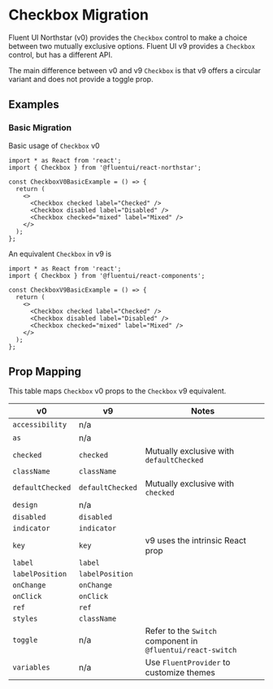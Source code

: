 
<Meta title="Concepts/Migration/from v0/Components/Checkbox Migration" />

# Checkbox Migration

Fluent UI Northstar (v0) provides the `Checkbox` control to make a choice between two mutually exclusive options. Fluent UI v9 provides a `Checkbox` control, but has a different API.

The main difference between v0 and v9 `Checkbox` is that v9 offers a circular variant and does not provide a toggle prop.

## Examples

### Basic Migration

Basic usage of `Checkbox` v0

```tsx
import * as React from 'react';
import { Checkbox } from '@fluentui/react-northstar';

const CheckboxV0BasicExample = () => {
  return (
    <>
      <Checkbox checked label="Checked" />
      <Checkbox disabled label="Disabled" />
      <Checkbox checked="mixed" label="Mixed" />
    </>
  );
};
```

An equivalent `Checkbox` in v9 is

```tsx
import * as React from 'react';
import { Checkbox } from '@fluentui/react-components';

const CheckboxV9BasicExample = () => {
  return (
    <>
      <Checkbox checked label="Checked" />
      <Checkbox disabled label="Disabled" />
      <Checkbox checked="mixed" label="Mixed" />
    </>
  );
};
```

## Prop Mapping

This table maps `Checkbox` v0 props to the `Checkbox` v9 equivalent.

| v0               | v9               | Notes                                                       |
| ---------------- | ---------------- | ----------------------------------------------------------- |
| `accessibility`  | n/a              |                                                             |
| `as`             | n/a              |                                                             |
| `checked`        | `checked`        | Mutually exclusive with `defaultChecked`                    |
| `className`      | `className`      |                                                             |
| `defaultChecked` | `defaultChecked` | Mutually exclusive with `checked`                           |
| `design`         | n/a              |                                                             |
| `disabled`       | `disabled`       |                                                             |
| `indicator`      | `indicator`      |                                                             |
| `key`            | `key`            | v9 uses the intrinsic React prop                            |
| `label`          | `label`          |                                                             |
| `labelPosition`  | `labelPosition`  |                                                             |
| `onChange`       | `onChange`       |                                                             |
| `onClick`        | `onClick`        |                                                             |
| `ref`            | `ref`            |                                                             |
| `styles`         | `className`      |                                                             |
| `toggle`         | n/a              | Refer to the `Switch` component in `@fluentui/react-switch` |
| `variables`      | n/a              | Use `FluentProvider` to customize themes                    |
